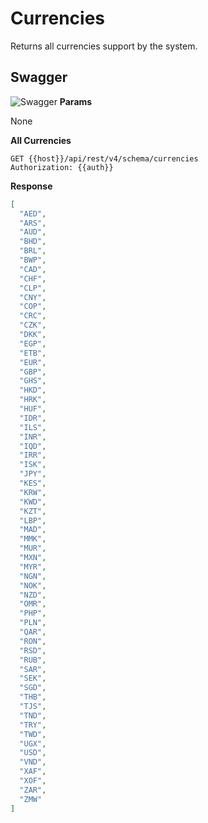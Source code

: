 # Currencies

Returns all currencies support by the system.

## Swagger
![Swagger]('./currencies.png')
**Params**

None

**All Currencies**

```
GET {{host}}/api/rest/v4/schema/currencies
Authorization: {{auth}}
```

**Response**

```json
[
  "AED",
  "ARS",
  "AUD",
  "BHD",
  "BRL",
  "BWP",
  "CAD",
  "CHF",
  "CLP",
  "CNY",
  "COP",
  "CRC",
  "CZK",
  "DKK",
  "EGP",
  "ETB",
  "EUR",
  "GBP",
  "GHS",
  "HKD",
  "HRK",
  "HUF",
  "IDR",
  "ILS",
  "INR",
  "IQD",
  "IRR",
  "ISK",
  "JPY",
  "KES",
  "KRW",
  "KWD",
  "KZT",
  "LBP",
  "MAD",
  "MMK",
  "MUR",
  "MXN",
  "MYR",
  "NGN",
  "NOK",
  "NZD",
  "OMR",
  "PHP",
  "PLN",
  "QAR",
  "RON",
  "RSD",
  "RUB",
  "SAR",
  "SEK",
  "SGD",
  "THB",
  "TJS",
  "TND",
  "TRY",
  "TWD",
  "UGX",
  "USD",
  "VND",
  "XAF",
  "XOF",
  "ZAR",
  "ZMW"
]
```
